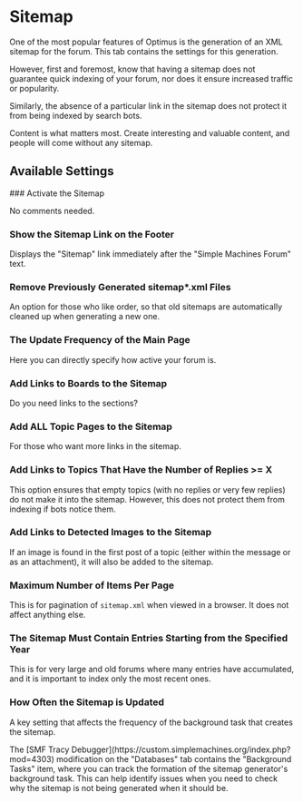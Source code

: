 # Sitemap

One of the most popular features of Optimus is the generation of an XML sitemap for the forum. This tab contains the settings for this generation.

However, first and foremost, know that having a sitemap does not guarantee quick indexing of your forum, nor does it ensure increased traffic or popularity.

Similarly, the absence of a particular link in the sitemap does not protect it from being indexed by search bots.

Content is what matters most. Create interesting and valuable content, and people will come without any sitemap.


## Available Settings

<Steps>
### Activate the Sitemap

No comments needed.

### Show the Sitemap Link on the Footer

Displays the "Sitemap" link immediately after the "Simple Machines Forum" text.

### Remove Previously Generated sitemap*.xml Files

An option for those who like order, so that old sitemaps are automatically cleaned up when generating a new one.

### The Update Frequency of the Main Page

Here you can directly specify how active your forum is.

### Add Links to Boards to the Sitemap

Do you need links to the sections?

### Add ALL Topic Pages to the Sitemap

For those who want more links in the sitemap.

### Add Links to Topics That Have the Number of Replies >= X

This option ensures that empty topics (with no replies or very few replies) do not make it into the sitemap. However, this does not protect them from indexing if bots notice them.

### Add Links to Detected Images to the Sitemap

If an image is found in the first post of a topic (either within the message or as an attachment), it will also be added to the sitemap.

### Maximum Number of Items Per Page

This is for pagination of `sitemap.xml` when viewed in a browser. It does not affect anything else.

### The Sitemap Must Contain Entries Starting from the Specified Year

This is for very large and old forums where many entries have accumulated, and it is important to index only the most recent ones.

### How Often the Sitemap is Updated

A key setting that affects the frequency of the background task that creates the sitemap.
</Steps>


<Callout type="info" emoji="ℹ️">
  The [SMF Tracy Debugger](https://custom.simplemachines.org/index.php?mod=4303) modification on the "Databases" tab contains the "Background Tasks" item, where you can track the formation of the sitemap generator's background task.
  This can help identify issues when you need to check why the sitemap is not being generated when it should be.
</Callout>